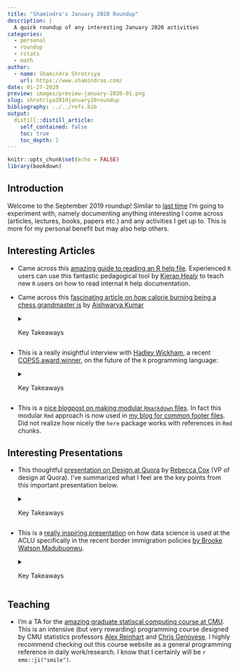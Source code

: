```yaml
---
title: "Shamindra's January 2020 Roundup"
description: |
  A quick roundup of any interesting January 2020 activities
categories:
  - personal
  - roundup
  - rstats
  - math
author:
  - name: Shamindra Shrotriya
    url: https://www.shamindras.com/
date: 01-27-2020
preview: images/preview-january-2020-01.png
slug: shrotriya2019january20roundup
bibliography: ../../refs.bib
output:
  distill::distill_article:
    self_contained: false
    toc: true
    toc_depth: 2
---
```


```r
knitr::opts_chunk$set(echo = FALSE)
library(bookdown)
```

## Introduction

Welcome to the September 2019 roundup! Similar to [last
                                                time](https://www.shamindras.com/posts/2019-09-01-shrotriya2019august19roundup/){target="_blank"}
I'm going to experiment with, namely documenting anything interesting I come
across (articles, lectures, books, papers etc.) and any activities I get up to.
This is more for my personal benefit but may also help others.

## Interesting Articles

- Came across this [amazing guide to reading an R help file](https://socviz.co/appendix.html#a-little-more-about-r){target="_blank"}. Experienced `R` users can use this fantastic pedagogical tool by [Kieran Healy](https://twitter.com/kjhealy){target="_blank"} to teach new `R` users
on how to read internal `R` help documentation.
- Came across this [fascinating article on how calorie burning being a chess grandmaster is](https://www.espn.com/espn/story/_/id/27593253/why-grandmasters-magnus-carlsen-fabiano-caruana-lose-weight-playing-chess){target="_blank"} by 
[Aishwarya Kumar](https://twitter.com/kumaraishwarya){target="_blank"}

    <details> <summary>Key Takeaways</summary>
    
    - Article notes that chess grandmasters can burn as much as 6000 calories
    individually during an intense day of sedentary chess playing!
    - Initial focus is on Fabiano Caruana, an American grandmaster in chess, and
    current world No. 2. Caruana has to maintain a very strict diet and exercise
    routine, particularly during tournaments
    - Primary reasons for the calorie loss are heavy mental stress of the tournament, constantly thinking of chess, thus leaving limited time to think about and consume food
    
    - Interesting quote:
    
    > ...India's first grandmaster, Viswanathan Anand, does two hours of cardio each night to tire himself out so he doesn't dream about chess
    
    - Magnus Carlsen, reigning No. 1, for example consulted a professional
    nutritionist who recommended that he stop drinking orange juice (to avoid 
    sugar spikes) and replace it with a less sugary regular/chocolate milk
    blend
    
    - Carlsen has also optimized _sitting_. This is quite amazing and something to
    think about personally as someone who spends many hours daily in front of a
    screen
    
    - Carlsen has also undertaken _load management_ (minimizing competitions
    participated) to increase the amount of recuperation time between 
    tournaments
    
    - In short, there are a lot of parallels to the research life which I 
    undertake, and a lot of useful tips to optimize energy and time spent doing
    what I enjoy for longer
    
    </details>

- This is a really insightful interview with [Hadley Wickham](https://qz.com/1661487/hadley-wickham-on-the-future-of-r-python-and-the-tidyverse/){target="_blank"}, a recent [COPSS award winner](http://bulletin.imstat.org/2019/09/copss-presidents-award-hadley-wickham/){target="_blank"}, on the future of the `R` programming language:

    <details> <summary>Key Takeaways</summary>
    
    - Wickham notes that `R` vs `Python` language wars are not constructive in
    moving data science and other fields forward. 
    
    - I agree wholeheartedly on this and firmly believe in using the best tools 
    for the statistical job at hand. What should matter are more critical
    aspects like code readability, usability, and reproducibility in light of 
    the given task
    
    - Interestingly Wickham notes:
    
    > A pattern that I see is that the data science team in a company uses R and the data engineering team uses Python
    
    - Wickham also has focused on bridging divides within the `R` community
    itself, namely in developing the `dtplyr` package to convert `dplyr` code
    to the alternative `data.table` package syntax. This is a promising direction
    ahead where `tidyverse` and `data.table` users can collaborate much more
    easily
    - There is also a focus on encouraging diversity in `R` usage and actively
    developing communities. He asks:
    
    > Can we take the R-Ladies model and help other groups that are currently underserved?
    
    - Overall it is good that Wickham was recognized recently with the famous
    COPSS medal in statistics and that the community is embracing software
    development and design as a key aspect of our profession. It seems that the
    future is bright for statistics!
    
    </details>

- This is a [nice blogpost on making modular `Rmarkdown` files ](https://martinctc.github.io/blog/first-world-problems-very-long-rmarkdown-documents/){target="_blank"}. In fact this modular `Rmd` approach is now used in [my blog for common footer files](https://github.com/shamindras/ss_personal_distill_blog/blob/master/_posts/2019-07-15-shrotriya2019tidyfunpt1/shrotriya2019tidyfunpt1.Rmd#L244){target="_blank"}. Did not realize how nicely the `here` package works with references in `Rmd` chunks.

## Interesting Presentations
- This thoughtful 
[presentation on Design at Quora](https://www.youtube.com/watch?v=rWaoNNAuhBI){target="_blank"} by
[Rebecca Cox](https://twitter.com/artypapers?lang=en){target="_blank"} 
(VP of design at Quora). I've summarized what I feel are the key points from 
this important presentation below.

    <details> <summary>Key Takeaways</summary>
    
    - Cox notes that it is a "great time to be a designer" because design
    has proven again and again to be a clear competitive advantage in tech
    - She notes her awareness of Quora's apparent minimalist design interface
    i.e. dark, red, and text heavy
    - Cox asks - what is Design? Some say it is the visual style, for some the
    user interaction, and for others "it begins and ends with the logo"
    - For Cox, her definition is abstract, and summarized as:
    
    > The set of decisions about a product
    
    - Not just an interface, logo etc. Designing is about making product
    decisions
    - Benefits of this broad _decision-driven_ definition for Quora are:
      - A clear relationship between the product and the interface i.e. why
      should a dropdown even exist?
      - Concentrates attention on where it matters most i.e. company goals
      - Enables a role within Quora that balances authority and responsibility
      i.e. Designers should do more than "apply a coat of paint to a feature
      at the end"
      
    - To Cox:
    
    > Great design is all the work you don't ask people who use your products
    to do
    
    - There are a lot of deep direct applications to my statistics research
    i.e. ensure all theoretical and empirical tools are seamlessly able to be
    conveyed to end users in science, industry, or academia.
    
    - I will be coming back to this over time periodically and reflect if 
    I have undertaken this definition of design and applied it in my work and
    daily life
    
    </details>
    
- This is a [really inspiring presentation](https://resources.rstudio.com/rstudio-conf-2019/r-at-the-aclu-joining-tables-to-to-reunite-families?utm_content=buffer4211f&utm_medium=social&utm_source=twitter&utm_campaign=buffer){target="_blank"} on how data science is used at the ACLU specifically in the recent border immigration policies [by Brooke Watson Madubuonwu](https://twitter.com/brookLYNevery1){target="_blank"}.

    <details> <summary>Key Takeaways</summary>
    
    - Utilizing `tidyverse` to sort through messy data linkage issues 
    in a consistent framework is well thought out by the team with useful 
    packaged functions created for use by the wider ACLU team
    - Here both statistics and law are used to tackle a major humanitarian 
    issue i.e. child border separation. This is deeply inspiring and the kind 
    of applied work that I would like to contribute to meaningfully in the future
    - I particularly appreciated the general data source skepticism showed by 
    the ACLU team. As a statistician it is important to not only explore data
    but be very skeptical of the source quality i.e. competing legal bodies may
    not provide the ACLU unbiased data!
    
    </details>

## Teaching
- I'm a TA for the [amazing graduate statiscal computing course at CMU](https://36-750.github.io){target="_blank"}. This is an intensive (but very
rewarding) programming course designed by CMU statistics professors [Alex Reinhart](https://www.refsmmat.com/){target="_blank"} and 
[Chris Genovese](http://www.stat.cmu.edu/~genovese/?p=research){target="_blank"}. I
highly recommend checking out this course website as a general programming 
reference in daily work/research. I know that I certainly will be 
`r emo::ji("smile")`.
